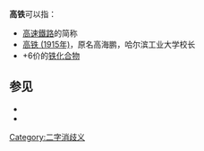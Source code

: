 '''高铁'''可以指：
* [[高速鐵路|高速鐵路]]的简称
* [[高铁_(1915年)|高铁 (1915年)]]，原名高海鹏，哈尔滨工业大学校长
* +6价的[[铁化合物|铁化合物]]

==参见==
* {{Lookfrom|高铁}}
* {{Lookfrom|高鐵}}

{{disambig}}

[[Category:二字消歧义|Category:二字消歧义]]